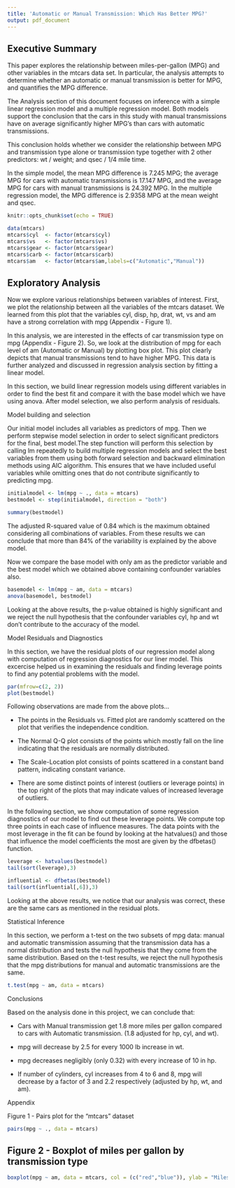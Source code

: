 ```yaml
---
title: 'Automatic or Manual Transmission: Which Has Better MPG?'
output: pdf_document
---
```

## Executive Summary
This paper explores the relationship between miles-per-gallon (MPG) and other variables in the mtcars data set. In particular, the analysis attempts to determine whether an automatic or manual transmission is better for MPG, and quantifies the MPG difference.

The Analysis section of this document focuses on inference with a simple linear regression model and a multiple regression model. Both models support the conclusion that the cars in this study with manual transmissions have on average significantly higher MPG’s than cars with automatic transmissions.

This conclusion holds whether we consider the relationship between MPG and transmission type alone or transmission type together with 2 other predictors: wt / weight; and qsec / 1/4 mile time.

In the simple model, the mean MPG difference is 7.245 MPG; the average MPG for cars with automatic transmissions is 17.147 MPG, and the average MPG for cars with manual transmissions is 24.392 MPG. In the multiple regression model, the MPG difference is 2.9358 MPG at the mean weight and qsec.

```r
knitr::opts_chunk$set(echo = TRUE)
```



```r
data(mtcars)
mtcars$cyl  <- factor(mtcars$cyl)
mtcars$vs   <- factor(mtcars$vs)
mtcars$gear <- factor(mtcars$gear)
mtcars$carb <- factor(mtcars$carb)
mtcars$am   <- factor(mtcars$am,labels=c("Automatic","Manual"))
```

## Exploratory Analysis

Now we explore various relationships between variables of interest. First, we plot the relationship between all the variables of the mtcars dataset. We learned from this plot that the variables cyl, disp, hp, drat, wt, vs and am have a strong correlation with mpg (Appendix - Figure 1).

In this analysis, we are interested in the effects of car transmission type on mpg (Appendix - Figure 2). So, we look at the distribution of mpg for each level of am (Automatic or Manual) by plotting box plot. This plot clearly depicts that manual transmissions tend to have higher MPG. This data is further analyzed and discussed in regression analysis section by fitting a linear model.


In this section, we build linear regression models using different variables in order to find the best fit and compare it with the base model which we have using anova. After model selection, we also perform analysis of residuals.

Model building and selection

Our initial model includes all variables as predictors of mpg. Then we perform stepwise model selection in order to select significant predictors for the final, best model.The step function will perform this selection by calling lm repeatedly to build multiple regression models and select the best variables from them using both forward selection and backward elimination methods using AIC algorithm. This ensures that we have included useful variables while omitting ones that do not contribute significantly to predicting mpg.



```r
initialmodel <- lm(mpg ~ ., data = mtcars)
bestmodel <- step(initialmodel, direction = "both")
```

```r
summary(bestmodel)

```
The adjusted R-squared value of 0.84 which is the maximum obtained considering all combinations of variables. From these results we can conclude that more than 84% of the variability is explained by the above model.

Now we compare the base model with only am as the predictor variable and the best model which we obtained above containing confounder variables also.
```r
basemodel <- lm(mpg ~ am, data = mtcars)
anova(basemodel, bestmodel)

```
Looking at the above results, the p-value obtained is highly significant and we reject the null hypothesis that the confounder variables cyl, hp and wt don’t contribute to the accuracy of the model.

Model Residuals and Diagnostics

In this section, we have the residual plots of our regression model along with computation of regression diagnostics for our liner model. This excercise helped us in examining the residuals and finding leverage points to find any potential problems with the model.

```r
par(mfrow=c(2, 2))
plot(bestmodel)
```
Following observations are made from the above plots…

- The points in the Residuals vs. Fitted plot are randomly scattered on the plot that verifies the independence condition.

- The Normal Q-Q plot consists of the points which mostly fall on the line indicating that the residuals are normally distributed.

- The Scale-Location plot consists of points scattered in a constant band pattern, indicating constant variance.

- There are some distinct points of interest (outliers or leverage points) in the top right of the plots that may indicate values of increased leverage of outliers.

In the following section, we show computation of some regression diagnostics of our model to find out these leverage points. We compute top three points in each case of influence measures. The data points with the most leverage in the fit can be found by looking at the hatvalues() and those that influence the model coefficients the most are given by the dfbetas() function.

```r
leverage <- hatvalues(bestmodel)
tail(sort(leverage),3)
```
```r
influential <- dfbetas(bestmodel)
tail(sort(influential[,6]),3)
```
Looking at the above results, we notice that our analysis was correct, these are the same cars as mentioned in the residual plots.

Statistical Inference

In this section, we perform a t-test on the two subsets of mpg data: manual and automatic transmission assuming that the transmission data has a normal distribution and tests the null hypothesis that they come from the same distribution. Based on the t-test results, we reject the null hypothesis that the mpg distributions for manual and automatic transmissions are the same.
```r
t.test(mpg ~ am, data = mtcars)
```

Conclusions

Based on the analysis done in this project, we can conclude that:

- Cars with Manual transmission get 1.8 more miles per gallon compared to cars with Automatic transmission. (1.8 adjusted for hp, cyl, and wt).

- mpg will decrease by 2.5 for every 1000 lb increase in wt.

- mpg decreases negligibly (only 0.32) with every increase of 10 in hp.

- If number of cylinders, cyl increases from 4 to 6 and 8, mpg will decrease by a factor of 3 and 2.2 respectively (adjusted by hp, wt, and am).

Appendix

Figure 1 - Pairs plot for the “mtcars” dataset

```r
pairs(mpg ~ ., data = mtcars)
```


## Figure 2 - Boxplot of miles per gallon by transmission type
```r
boxplot(mpg ~ am, data = mtcars, col = (c("red","blue")), ylab = "Miles Per Gallon", xlab="Transmission Type")
```

